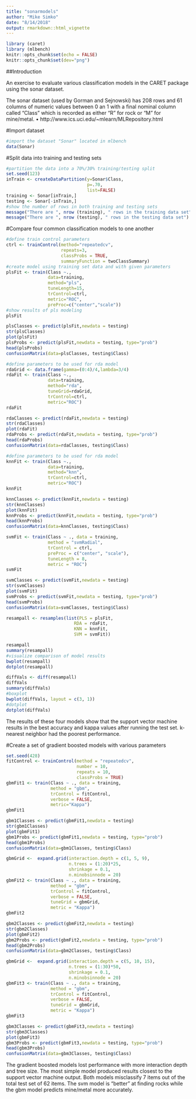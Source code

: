 ```yaml
---
title: "sonarmodels"
author: "Mike Simko"
date: "8/14/2018"
output: rmarkdown::html_vignette
---
```


```r
library (caret)
library (mlbench)
knitr::opts_chunk$set(echo = FALSE)
knitr::opts_chunk$set(dev="png")
```
##Introduction

An exercise to evaluate various classification models in the CARET package using the sonar dataset.

The sonar dataset (used by Gorman and Sejnowski) has 208 rows and 61 columns of numeric values between 0 an 1 with a final nominal column called "Class" which is recorded as either "R" for rock or "M" for mine/metal. •	http://www.ics.uci.edu/~mlearn/MLRepository.html 

#Import dataset

```r
#import the dataset "Sonar" located in mlbench
data(Sonar)
```

#Split data into training and testing sets

```r
#partition the data into a 70%/30% training/testing split
set.seed(123)
inTrain <- createDataPartition(y=Sonar$Class,
                               p=.70,
                               list=FALSE)
training <- Sonar[inTrain,]
testing <- Sonar[-inTrain,]
#show the number of rows in both training and testing sets
message("There are ", nrow (training), " rows in the training data set")
message("There are ", nrow (testing), " rows in the testing data set")
```

#Compare four common classification models to one another

```r
#define train control parameters
ctrl <- trainControl(method="repeatedcv",
                     repeats=3,
                     classProbs = TRUE,
                     summaryFunction = twoClassSummary)
#create model using training set data and with given parameters
plsFit <- train(Class ~.,
                data=training,
                method="pls",
                tuneLength=15,
                trControl=ctrl,
                metric="ROC",
                preProc=c("center","scale"))
#show results of pls modeling
plsFit
```

```r
plsClasses <- predict(plsFit,newdata = testing)
str(plsClasses)
plot(plsFit)
plsProbs <- predict(plsFit,newdata = testing, type="prob")
head(plsProbs)
confusionMatrix(data=plsClasses, testing$Class)
```

```r
#define parameters to be used for rda model
rdaGrid <- data.frame(gamma=(0:4)/4,lambda=3/4)
rdaFit <- train(Class ~.,
                data=training,
                method="rda",
                tuneGrid=rdaGrid,
                trControl=ctrl,
                metric="ROC")
rdaFit
```

```r
rdaClasses <- predict(rdaFit,newdata = testing)
str(rdaClasses)
plot(rdaFit)
rdaProbs <- predict(rdaFit,newdata = testing, type="prob")
head(rdaProbs)
confusionMatrix(data=rdaClasses, testing$Class)
```

```r
#define parameters to be used for rda model
knnFit <- train(Class ~.,
                data=training,
                method="knn",
                trControl=ctrl,
                metric="ROC")
knnFit
```

```r
knnClasses <- predict(knnFit,newdata = testing)
str(knnClasses)
plot(knnFit)
knnProbs <- predict(knnFit,newdata = testing, type="prob")
head(knnProbs)
confusionMatrix(data=knnClasses, testing$Class)
```

```r
svmFit <- train(Class ~ ., data = training, 
                method = "svmRadial", 
                trControl = ctrl, 
                preProc = c("center", "scale"),
                tuneLength = 8,
                metric = "ROC")
svmFit 
```

```r
svmClasses <- predict(svmFit,newdata = testing)
str(svmClasses)
plot(svmFit)
svmProbs <- predict(svmFit,newdata = testing, type="prob")
head(svmProbs)
confusionMatrix(data=svmClasses, testing$Class)

```

```r
resampall <- resamples(list(PLS = plsFit,
                          RDA = rdaFit,
                          KNN = knnFit,
                          SVM = svmFit))

resampall
summary(resampall)
#visualize comparison of model results
bwplot(resampall)
dotplot(resampall)
```

```r
diffVals <- diff(resampall)
diffVals
summary(diffVals)
#boxplot
bwplot(diffVals, layout = c(3, 1))
#dotplot
dotplot(diffVals)

```

The results of these four models show that the support vector machine results in the best accuracy and kappa values after running the test set. k-nearest neighbor had the poorest performance.

#Create a set of gradient boosted models with various parameters

```r
set.seed(428)
fitControl <- trainControl(method = "repeatedcv", 
                           number = 10,
                           repeats = 10,
                           classProbs = TRUE)
gbmFit1 <- train(Class ~ ., data = training, 
                 method = "gbm", 
                 trControl = fitControl,
                 verbose = FALSE,
                 metric="Kappa")
gbmFit1
```

```r
gbm1Classes <- predict(gbmFit1,newdata = testing)
str(gbm1Classes)
plot(gbmFit1)
gbm1Probs <- predict(gbmFit1,newdata = testing, type="prob")
head(gbm1Probs)
confusionMatrix(data=gbm1Classes, testing$Class)
```

```r
gbmGrid <-  expand.grid(interaction.depth = c(1, 5, 9), 
                        n.trees = (1:20)*25, 
                        shrinkage = 0.1,
                        n.minobsinnode = 20)
gbmFit2 <- train(Class ~ ., data = training, 
                 method = "gbm", 
                 trControl = fitControl, 
                 verbose = FALSE,
                 tuneGrid = gbmGrid,
                 metric = "Kappa")
gbmFit2
```

```r
gbm2Classes <- predict(gbmFit2,newdata = testing)
str(gbm2Classes)
plot(gbmFit2)
gbm2Probs <- predict(gbmFit2,newdata = testing, type="prob")
head(gbm2Probs)
confusionMatrix(data=gbm2Classes, testing$Class)
```

```r
gbmGrid <-  expand.grid(interaction.depth = c(5, 10, 15), 
                        n.trees = (1:30)*50, 
                        shrinkage = 0.1,
                        n.minobsinnode = 20)
gbmFit3 <- train(Class ~ ., data = training, 
                 method = "gbm", 
                 trControl = fitControl, 
                 verbose = FALSE, 
                 tuneGrid = gbmGrid,
                 metric = "Kappa")
gbmFit3
```

```r
gbm3Classes <- predict(gbmFit3,newdata = testing)
str(gbm3Classes)
plot(gbmFit3)
gbm3Probs <- predict(gbmFit3,newdata = testing, type="prob")
head(gbm3Probs)
confusionMatrix(data=gbm3Classes, testing$Class)
```

The gradient boosted models lost performance with more interaction depth and tree size. The most simple model produced results closest to the support vector machine output. Both models misclassify 7 items out of the total test set of 62 items. The svm model is "better" at finding rocks while the gbm model predicts mine/metal more accurately.
